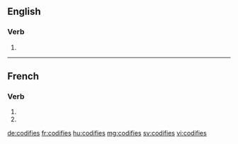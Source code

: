 {{also|codifiés}}
==English==

===Verb===
{{head|en|verb form}}

# {{en-third-person singular of|codify}}

----

==French==

===Verb===
{{fr-verb-form}}

# {{inflection of|codifier||2|s|pres|indc|lang=fr}}
# {{inflection of|codifier||2|s|pres|subj|lang=fr}}

[[de:codifies]]
[[fr:codifies]]
[[hu:codifies]]
[[mg:codifies]]
[[sv:codifies]]
[[vi:codifies]]